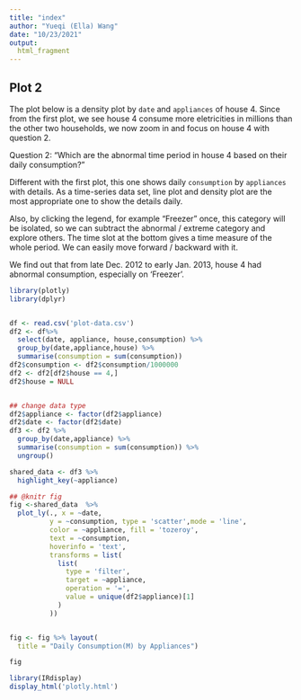 ```yaml
---
title: "index"
author: "Yueqi (Ella) Wang"
date: "10/23/2021"
output: 
  html_fragment
---
```




## Plot 2
The plot below is a density plot by `date` and `appliances` of house 4. Since from the first plot, we see house 4 consume more eletricities in millions than the other two households, we now zoom in and focus on house 4 with question 2. 

Question 2: "Which are the abnormal time period in house 4 based on their daily consumption?"

Different with the first plot, this one shows daily `consumption` by `appliances` with details. As a time-series data set, line plot and density plot are the most appropriate one to show the details daily.

Also, by clicking the legend, for example "Freezer" once, this category will be isolated, so we can subtract the abnormal / extreme category and explore others. The time slot at the bottom gives a time measure of the whole period. We can easily move forward / backward with it. 

We find out that from late Dec. 2012 to early Jan. 2013, house 4 had abnormal consumption, especially on 'Freezer'.


```r
library(plotly)
library(dplyr)


df <- read.csv('plot-data.csv')
df2 <- df%>%
  select(date, appliance, house,consumption) %>%
  group_by(date,appliance,house) %>%
  summarise(consumption = sum(consumption))
df2$consumption <- df2$consumption/1000000
df2 <- df2[df2$house == 4,]
df2$house = NULL


## change data type
df2$appliance <- factor(df2$appliance)
df2$date <- factor(df2$date)
df3 <- df2 %>% 
  group_by(date,appliance) %>%
  summarise(consumption = sum(consumption)) %>% 
  ungroup()

shared_data <- df3 %>% 
  highlight_key(~appliance)

## @knitr fig
fig <-shared_data  %>%
  plot_ly(., x = ~date, 
          y = ~consumption, type = 'scatter',mode = 'line',
          color = ~appliance, fill = 'tozeroy',
          text = ~consumption,
          hoverinfo = 'text',
          transforms = list(
            list(
              type = 'filter',
              target = ~appliance,
              operation = '=',
              value = unique(df2$appliance)[1]
            )
          ))


fig <- fig %>% layout(
  title = "Daily Consumption(M) by Appliances")

fig
```

```r
library(IRdisplay)
display_html('plotly.html')
```





